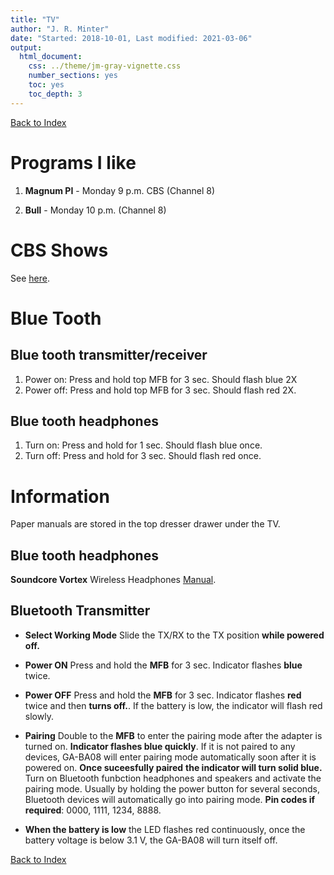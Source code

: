 ```yaml
---
title: "TV"
author: "J. R. Minter"
date: "Started: 2018-10-01, Last modified: 2021-03-06"
output:
  html_document:
    css: ../theme/jm-gray-vignette.css
    number_sections: yes
    toc: yes
    toc_depth: 3
---
```


[Back to Index](../README.html)


# Programs I like

1. **Magnum PI** - Monday 9 p.m. CBS (Channel 8)

2. **Bull** - Monday 10 p.m. (Channel 8)

# CBS Shows

See [here](https://www.cbs.com/shows/).


# Blue Tooth

## Blue tooth transmitter/receiver

1. Power on: Press and hold top MFB for 3 sec. Should flash blue 2X
2. Power off: Press and hold top MFB for 3 sec. Should flash red 2X.

## Blue tooth headphones

1. Turn on:  Press and hold for 1 sec. Should flash blue once.
2. Turn off: Press and hold for 3 sec. Should flash red once.

# Information

Paper manuals are stored in the top dresser drawer under the TV. 

## Blue tooth headphones

**Soundcore Vortex** Wireless Headphones
[Manual](./dat/A3031-english.pdf).

## Bluetooth Transmitter

- **Select Working Mode** Slide the TX/RX to the TX position
**while powered off.**

- **Power ON** Press and hold the **MFB** for 3 sec. Indicator flashes
**blue** twice.

- **Power OFF** Press and hold the **MFB** for 3 sec. Indicator flashes
**red** twice and then **turns off.**.  If the battery is low, the
indicator will flash red slowly.

- **Pairing** Double to the **MFB** to enter the pairing mode after
the adapter is turned on. **Indicator flashes blue quickly**. 
If it is not paired to any devices, GA-BA08 will enter pairing mode
automatically soon after it is powered on. **Once suceesfully paired**
**the indicator will turn solid blue.** Turn on Bluetooth funbction 
headphones and speakers and activate the pairing mode. Usually by
holding the power button for several seconds, Bluetooth devices will
automatically go into pairing mode. **Pin codes if required**: 0000,
1111, 1234, 8888.

- **When the battery is low** the LED flashes red continuously, once the
battery voltage is below 3.1 V, the GA-BA08 will turn itself off.




[Back to Index](../README.html)

